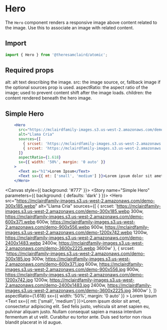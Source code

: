 
<Meta title="Components/Hero" component={Hero} />

# Hero

The `Hero` component renders a responsive image above content related to the image. Use this to associate an image with related content.

## Import

```jsx
import { Hero } from '@theresamclaird/atomic';
```

## Required props

<Box as="ul">
  <Text as="li">alt: alt text describing the image.</Text>
  <Text as="li">src: the image source, or, fallback image if the optional sources prop is used.</Text>
  <Text as="li">aspectRatio: the aspect ratio of the image; used to prevent content shift after the image loads.</Text>
  <Text as="li">children: the content rendered beneath the hero image.</Text>
</Box>

## Simple Hero

```jsx
    <Hero
      src="https://mclairdfamily-images.s3.us-west-2.amazonaws.com/demo-300x185.webp"
      alt="Llama Cria"
      sources={[
        { srcset: 'https://mclairdfamily-images.s3.us-west-2.amazonaws.com/demo-300x185.webp 300w, https://mclairdfamily-images.s3.us-west-2.amazonaws.com/demo-600x371.webp 600w, https://mclairdfamily-images.s3.us-west-2.amazonaws.com/demo-900x556.webp 900w, https://mclairdfamily-images.s3.us-west-2.amazonaws.com/demo-1200x742.webp 1200w, https://mclairdfamily-images.s3.us-west-2.amazonaws.com/demo-2400x1483.webp 2400w, https://mclairdfamily-images.s3.us-west-2.amazonaws.com/demo-3600x2225.webp 3600w' },
        { srcset: 'https://mclairdfamily-images.s3.us-west-2.amazonaws.com/demo-300x185.jpg 300w, https://mclairdfamily-images.s3.us-west-2.amazonaws.com/demo-600x371.jpg 600w, https://mclairdfamily-images.s3.us-west-2.amazonaws.com/demo-900x556.jpg 900w, https://mclairdfamily-images.s3.us-west-2.amazonaws.com/demo-1200x742.jpg 1200w, https://mclairdfamily-images.s3.us-west-2.amazonaws.com/demo-2400x1483.jpg 2400w, https://mclairdfamily-images.s3.us-west-2.amazonaws.com/demo-3600x2225.jpg 3600w' },
      ]}
      aspectRatio={1.618}
      sx={{ width: '50%', margin: '0 auto' }}
    >
      <Text as="h1">Lorem Ipsum</Text>
      <Text sx={{ mt: ['small', 'medium'] }}>Lorem ipsum dolor sit amet, consectetur adipiscing elit. Sed felis justo, vehicula sit amet sapien eu, pulvinar aliquam justo. Nullam consequat sapien a massa interdum fermentum at ut velit. Curabitur eu tortor ante. Duis sed tortor non risus blandit placerat in id augue.</Text>
    </Hero>
```

<Canvas style={{ background: '#777' }}>
  <Story name="Simple Hero" parameters={{
    background: { defaults: 'dark' }
  }}>
    <Hero
      src="https://mclairdfamily-images.s3.us-west-2.amazonaws.com/demo-300x185.webp"
      alt="Llama Cria"
      sources={[
        { srcset: 'https://mclairdfamily-images.s3.us-west-2.amazonaws.com/demo-300x185.webp 300w, https://mclairdfamily-images.s3.us-west-2.amazonaws.com/demo-600x371.webp 600w, https://mclairdfamily-images.s3.us-west-2.amazonaws.com/demo-900x556.webp 900w, https://mclairdfamily-images.s3.us-west-2.amazonaws.com/demo-1200x742.webp 1200w, https://mclairdfamily-images.s3.us-west-2.amazonaws.com/demo-2400x1483.webp 2400w, https://mclairdfamily-images.s3.us-west-2.amazonaws.com/demo-3600x2225.webp 3600w' },
        { srcset: 'https://mclairdfamily-images.s3.us-west-2.amazonaws.com/demo-300x185.jpg 300w, https://mclairdfamily-images.s3.us-west-2.amazonaws.com/demo-600x371.jpg 600w, https://mclairdfamily-images.s3.us-west-2.amazonaws.com/demo-900x556.jpg 900w, https://mclairdfamily-images.s3.us-west-2.amazonaws.com/demo-1200x742.jpg 1200w, https://mclairdfamily-images.s3.us-west-2.amazonaws.com/demo-2400x1483.jpg 2400w, https://mclairdfamily-images.s3.us-west-2.amazonaws.com/demo-3600x2225.jpg 3600w' },
      ]}
      aspectRatio={1.618}
      sx={{ width: '50%', margin: '0 auto' }}
    >
      <Text as="h1">Lorem Ipsum</Text>
      <Text sx={{ mt: ['small', 'medium'] }}>Lorem ipsum dolor sit amet, consectetur adipiscing elit. Sed felis justo, vehicula sit amet sapien eu, pulvinar aliquam justo. Nullam consequat sapien a massa interdum fermentum at ut velit. Curabitur eu tortor ante. Duis sed tortor non risus blandit placerat in id augue.</Text>
    </Hero>
  </Story>
</Canvas>